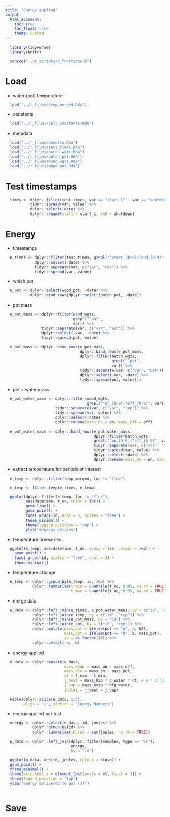 ```yaml
---
title: "Energy applied"
output:
  html_document:
    toc: true
    toc_float: true
    theme: united
---
```


```r
  library(tidyverse)
  library(knitr)
```

```r
  source("../r_scripts/R_functions.R")
```

# Load

* water (pot) temperature

```r

  load("../r_files/temp_merged.Rda")
```

* constants

```r
  load("../r_files/calc_constants.Rda")
```

* metadata

```r
  load("../r_files/samples.Rda")
  load("../r_files/test_times.Rda")
  load("../r_files/batch_wgts.Rda")
  load("../r_files/batch_pot.Rda")
  load("../r_files/wood_wgts.Rda")
  load("../r_files/wood_pot.Rda")
```

# Test timestamps

```r
  times <- dplyr::filter(test_times, var == "start_1" | var == "shutdown") %>%
           tidyr::spread(var, value) %>%
           dplyr::select(-date) %>%
           dplyr::rename(start = start_1, end = shutdown)
```

# Energy

* timestamps

```r
  e_times <- dplyr::filter(test_times, grepl("^start_[0-9]|^end_[0-9]", var)) %>%
             dplyr::select(-date) %>%
             tidyr::separate(var, c("var", "rep")) %>%
             tidyr::spread(var, value)
```

* which pot

```r
  e_pot <- dplyr::select(wood_pot, -date) %>%
           dplyr::bind_rows(dplyr::select(batch_pot, -date))
```

* pot mass

```r
  e_pot_mass <- dplyr::filter(wood_wgts,
                              grepl("^pot",
                              var)) %>%
                tidyr::separate(var, c("var", "pot")) %>%
                dplyr::select(-var, -date) %>%
                tidyr::spread(pot, value)

  e_pot_mass <- dplyr::bind_rows(e_pot_mass,
                                 dplyr::bind_rows(e_pot_mass,
                                 dplyr::filter(batch_wgts,
                                               grepl("^pot",
                                               var)) %>%
                                 tidyr::separate(var, c("var", "pot")) %>%
                                 dplyr::select(-var, -date) %>%
                                 tidyr::spread(pot, value)))

```

* pot + water mass

```r
  e_pot_water_mass <- dplyr::filter(wood_wgts,
                                    grepl("^on_[0-9]|^off_[0-9]", var)) %>%
                      tidyr::separate(var, c("var", "rep")) %>%
                      tidyr::spread(var, value) %>%
                      dplyr::select(-date) %>%
                      dplyr::rename(mass_on = on, mass_off = off)

  e_pot_water_mass <- dplyr::bind_rows(e_pot_water_mass,
                                       dplyr::filter(batch_wgts,
                                       grepl("^on_[0-9]|^off_[0-9]", var)) %>%
                                       tidyr::separate(var, c("var", "rep")) %>%
                                       tidyr::spread(var, value) %>%
                                       dplyr::select(-date) %>%
                                       dplyr::rename(mass_on = on, mass_off = off))
```

* extract temperature for periods of interest

```r
  e_temp <- dplyr::filter(temp_merged, loc != "flue")

  e_temp <- filter_temp(e_times, e_temp)
```

```r
  ggplot(dplyr::filter(e_temp, loc != "flue"),
         aes(datetime, t_oc, color = loc)) +
         geom_line() +
         geom_point() +
         facet_wrap(~id, ncol = 3, scales = "free") +
         theme_minimal() +
         theme(legend.position = "top") +
         ylab("degress celsius")
```

* temperature timeseries

```r
  ggplot(e_temp, aes(datetime, t_oc, group = loc, colour = rep)) +
    geom_point() +
    facet_wrap(~id, scales = "free", ncol = 3) +
    theme_minimal()
```

* temperature change

```r
  e_temp <- dplyr::group_by(e_temp, id, rep) %>%
            dplyr::summarise(t_min = quantile(t_oc, 0.05, na.rm = TRUE),  
                             t_max = quantile(t_oc, 0.95, na.rm = TRUE))
```

* merge data

```r
  e_data <- dplyr::left_join(e_times, e_pot_water_mass, by = c("id", "rep")) %>%
            dplyr::left_join(e_temp, by = c("id", "rep")) %>%
            dplyr::left_join(e_pot_mass, by = "id") %>%
            dplyr::left_join(e_pot, by = c("id", "rep")) %>%
            dplyr::mutate(mass_pot = ifelse(pot == "a", a, NA),
                          mass_pot = ifelse(pot == "b", b, mass_pot),
                          id = as.factor(id)) %>%
            dplyr::select(-a, -b)
```

* energy applied

```r
  e_data <- dplyr::mutate(e_data,
                          mass_evap = mass_on - mass_off,
                          mass_h2o = mass_on - mass_pot,
                          dt = t_max - t_min,
                          j_heat = mass_h2o * c_water * dt, # g * J/(g.oC) * oC
                          j_vap = mass_evap * hfg_water,
                          joules = j_heat + j_vap)
```

```r
  kable(dplyr::slice(e_data, 1:5),
        align = 'c', caption = "Energy Numbers")
```

* energy applied per test

```r
  energy <- dplyr::select(e_data, id, joules) %>%
            dplyr::group_by(id) %>%
            dplyr::summarise(joules = sum(joules, na.rm = TRUE))
```

```r
  p_data <- dplyr::left_join(dplyr::filter(samples, type == "SF"),
                             energy,
                             by = "id")

  ggplot(p_data, aes(id, joules, colour = stove)) +
  geom_point() +
  theme_minimal() +
  theme(axis.text.x = element_text(angle = 60, hjust = 1)) +
  theme(legend.position = "top")
  ylab("energy delivered to pot (J)")
  
```

# Save

```r
 
```
